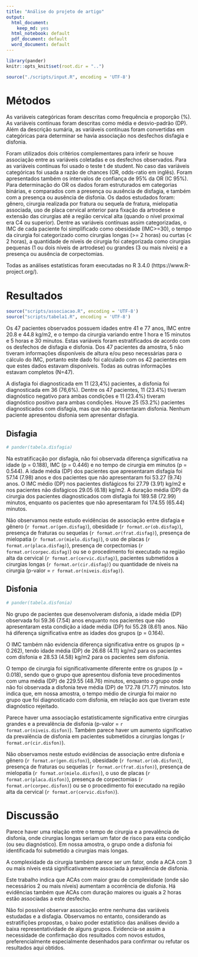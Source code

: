 ```yaml
---
title: "Análise do projeto de artigo"
output:
  html_document:
    keep_md: yes
  html_notebook: default
  pdf_document: default
  word_document: default
---
```


```r
library(pander)
knitr::opts_knit$set(root.dir = "..")
```

```r
source("./scripts/input.R", encoding = 'UTF-8')

```

# Métodos

As variáveis categóricas foram descritas como frequência e proporção (%).
As variáveis contínuas foram descritas como média e desvio-padrão (DP).
Além da descrição sumária, as variáveis contínuas foram convertidas em categóricas para determinar se havia associação nos desfechos disfagia e disfonia.

Foram utilizados dois critérios complementares para inferir se houve associação entre as variáveis coletadas e os desfechos observados.
Para as variáveis contínuas foi usado o teste t de student.
No caso das variáveis categóricas foi usada a razão de chances (OR, odds-ratio em inglês).
Foram apresentados também os intervalos de confiança de 95% da OR (IC 95%).
Para determinação do OR os dados foram estruturados em categorias binárias, e comparados com a presença ou ausência de disfagia, e também com a presença ou ausência de disfonia.
Os dados estudados foram: gênero, cirurgia realizada por fratura ou sequela de fratura, mielopatia associada, uso de placa cervical anterior para fixação da artrodese e extensão das cirurgias até a região cervical alta (quando o nível proximal era C4 ou superior).
Dentre as variáveis contínuas assim categorizadas, o IMC de cada paciente foi simplificado como obesidade (IMC>=30), o tempo da cirurgia foi categorizado como cirurgias longas (>= 2 horas) ou curtas (< 2 horas), a quantidade de níveis de cirurgia foi categorizada como cirurgias pequenas (1 ou dois níveis de artrodese) ou grandes (3 ou mais níveis) e a presença ou ausência de corpectomias.

Todas as análises estatísticas foram executadas no R 3.4.0 (https://www.R-project.org/).

# Resultados

```r
source("scripts/associacao.R", encoding = 'UTF-8')
source("scripts/tabela1.R", encoding = 'UTF-8')
```

Os 47 pacientes observados possuem idades entre 41 e 77 anos, IMC entre 20.8 e 44.8 kg/m2, e o tempo da cirurgia variando entre 1 hora e 15 minutos e 5 horas e 30 minutos.
Estas variáveis foram estratificados de acordo com os desfechos de disfagia e disfonia.
Dos 47 pacientes da amostra, 5 não tiveram informações disponíveis de altura e/ou peso necessárias para o cálculo do IMC, portanto este dado foi calculado com os 42 pacientes em que estes dados estavam disponíveis.
Todas as outras informações estavam completos (N=47).

A disfagia foi diagnosticada em 11 (23,4%) pacientes, a disfonia foi diagnosticada em 36 (76,6%).
Dentre os 47 pacientes, 11 (23.4%) tiveram diagnóstico negativo para ambas condições e 11 (23.4%) tiveram diagnóstico positivo para ambas condições.
Houve 25 (53.2%) pacientes diagnosticados com disfagia, mas que não apresentaram disfonia.
Nenhum paciente apresentou disfonia sem apresentar disfagia.

## Disfagia

```r
# pander(tabela.disfagia)
```

Na estratificação por disfagia, não foi observada diferença significativa na idade (p = 0.188), IMC (p = 0.446) e no tempo de cirurgia em minutos (p = 0.544).
A idade média (DP) dos pacientes que apresentaram disfagia foi 57.14 (7.98) anos e dos pacientes que não apresentaram foi 53.27 (9.74) anos.
O IMC médio (DP) nos pacientes disfágicos foi 27.79 (3.91) kg/m2 e nos pacientes não disfágicos 29.05 (6.18) kg/m2.
A duração média (DP) da cirurgia dos pacientes diagnosticados com disfagia foi 189.58 (72.99) minutos, enquanto os pacientes que não apresentaram foi 174.55 (65.44) minutos.

Não observamos neste estudo evidências de associação entre disfagia e
gênero (`r format.or(gen.disfag) `),
obesidade (`r format.or(ob.disfag)`),
presença de fraturas ou sequelas (`r format.or(frat.disfag)`),
presença de mielopatia (`r format.or(mielo.disfag)`),
o uso de placas (`r format.or(placa.disfag)`),
presença de corpectomias (`r format.or(corpec.disfag)`)
ou
se o procedimento foi executado na região alta da cervical (`r format.or(cervic.disfag)`),
pacientes submetidos a cirurgias longas (`r format.or(cir.disfag)`) ou
quantidade de níveis na cirurgia (p-valor = `r format.or(niveis.disfag)`).

## Disfonia

```r
# pander(tabela.disfonia)
```

No grupo de pacientes que desenvolveram disfonia, a idade média (DP) observada foi 59.36 (7.54) anos enquanto nos pacientes que não apresentaram esta condição a idade média (DP) foi 55.28 (8.61) anos.
Não há diferença significativa entre as idades dos grupos (p = 0.164).

O IMC também não evidencia diferença significativa entre os grupos (p = 0.262), tendo idade média (DP) de 26.68 (4.11) kg/m2 para os pacientes com disfonia e 28.53 (4.58) kg/m2 para os pacientes sem disfonia.

O tempo de cirurgia foi significativamente diferente entre os grupos (p = 0.018), sendo que o grupo que apresentou disfonia teve procedimentos com uma média (DP) de 229.55 (48.76) minutos, enquanto o grupo onde não foi observada a disfonia teve média (DP) de 172.78 (71.77) minutos.
Isto indica que, em nossa amostra, o tempo médio de cirurgia foi maior no grupo que foi diagnosticado com disfonia, em relação aos que tiveram este diagnóstico rejeitado.

Parece haver uma associação estatisticamente significativa entre cirurgias grandes e a prevalência de disfonia (p-valor = `r format.or(niveis.disfon)`).
Também parece haver um aumento significativo da prevalência de disfonia em pacientes submetidos a cirurgias longas (`r format.or(cir.disfon)`).

Não observamos neste estudo evidências de associação entre disfonia e
gênero (`r format.or(gen.disfon) `),
obesidade (`r format.or(ob.disfon)`),
presença de fraturas ou sequelas (`r format.or(frat.disfon)`),
presença de mielopatia (`r format.or(mielo.disfon)`),
o uso de placas (`r format.or(placa.disfon)`),
presença de corpectomias (`r format.or(corpec.disfon)`)
ou
se o procedimento foi executado na região alta da cervical (`r format.or(cervic.disfon)`).

# Discussão

Parece haver uma relação entre o tempo de cirurgia e a prevalência de disfonia, onde cirurgias longas seriam um fator de risco para esta condição (ou seu diagnóstico).
Em nossa amostra, o grupo onde a disfonia foi identificada foi submetido a cirurgias mais longas.

A complexidade da cirurgia também parece ser um fator, onde a ACA com 3 ou mais níveis está significativamente associada à prevalência de disfonia.

Este trabalho indica que ACAs com maior grau de complexidade (onde são necessários 2 ou mais níveis) aumentam a ocorrência de disfonia.
Há evidências também que ACAs com duração maiores ou iguais a 2 horas estão associadas a este desfecho.

Não foi possível observar associação entre nenhuma das variáveis estudadas e a disfagia.
Observamos no entanto, considerando as estratifições propostas, o baixo poder estatístico das análises devido a baixa representatividade de alguns grupos.
Evidencia-se assim a necessidade de confirmação dos resultados com novos estudos, preferencialmente especialmente desenhados para confirmar ou refutar os resultados aqui obtidos.
